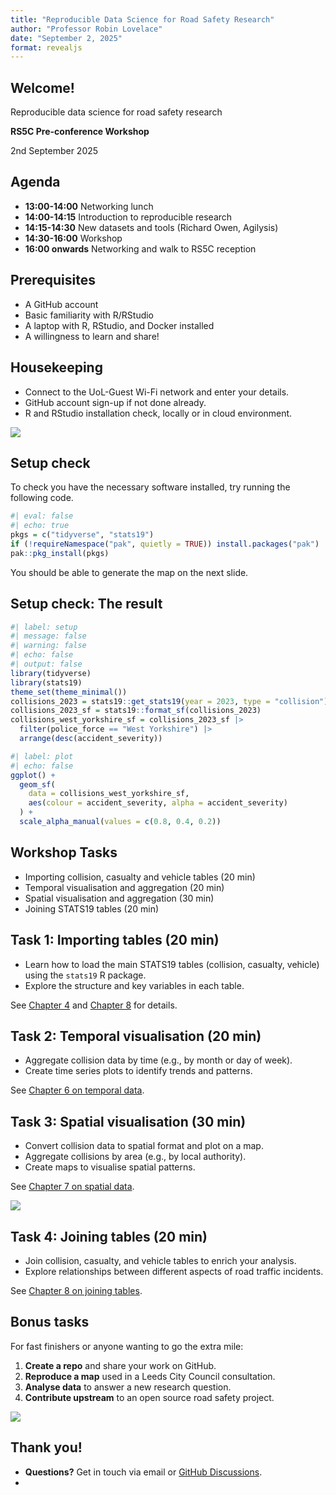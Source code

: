 ```yaml
---
title: "Reproducible Data Science for Road Safety Research"
author: "Professor Robin Lovelace"
date: "September 2, 2025"
format: revealjs
---
```


## Welcome!

Reproducible data science for road safety research

**RS5C Pre-conference Workshop**

2nd September 2025

## Agenda

-   **13:00-14:00** Networking lunch
-   **14:00-14:15** Introduction to reproducible research
-   **14:15-14:30** New datasets and tools (Richard Owen, Agilysis)
-   **14:30-16:00** Workshop
-   **16:00 onwards** Networking and walk to RS5C reception

## Prerequisites

-   A GitHub account
-   Basic familiarity with R/RStudio
-   A laptop with R, RStudio, and Docker installed
-   A willingness to learn and share!


## Housekeeping

- Connect to the UoL-Guest Wi-Fi network and enter your details.
- GitHub account sign-up if not done already.
- R and RStudio installation check, locally or in cloud environment.

![](images/paste-2.png)

## Setup check

To check you have the necessary software installed, try running the following code.

```r
#| eval: false
#| echo: true
pkgs = c("tidyverse", "stats19")
if (!requireNamespace("pak", quietly = TRUE)) install.packages("pak")
pak::pkg_install(pkgs)
```

You should be able to generate the map on the next slide.

## Setup check: The result

```r
#| label: setup
#| message: false
#| warning: false
#| echo: false
#| output: false
library(tidyverse)
library(stats19)
theme_set(theme_minimal())
collisions_2023 = stats19::get_stats19(year = 2023, type = "collision")
collisions_2023_sf = stats19::format_sf(collisions_2023)
collisions_west_yorkshire_sf = collisions_2023_sf |>
  filter(police_force == "West Yorkshire") |>
  arrange(desc(accident_severity))
```

```r
#| label: plot
#| echo: false
ggplot() +
  geom_sf(
    data = collisions_west_yorkshire_sf,
    aes(colour = accident_severity, alpha = accident_severity)
  ) +
  scale_alpha_manual(values = c(0.8, 0.4, 0.2))
```

## Workshop Tasks

-   Importing collision, casualty and vehicle tables (20 min)
-   Temporal visualisation and aggregation (20 min)
-   Spatial visualisation and aggregation (30 min)
-   Joining STATS19 tables (20 min)

## Task 1: Importing tables (20 min)

-   Learn how to load the main STATS19 tables (collision, casualty, vehicle) using the `stats19` R package.
-   Explore the structure and key variables in each table.

See [Chapter 4](https://itsleeds.github.io/rrsrr/04-pkgs.html) and [Chapter 8](https://itsleeds.github.io/rrsrr/08-join.html) for details.

## Task 2: Temporal visualisation (20 min)

-   Aggregate collision data by time (e.g., by month or day of week).
-   Create time series plots to identify trends and patterns.

See [Chapter 6 on temporal data](https://itsleeds.github.io/rrsrr/06-time.html).

## Task 3: Spatial visualisation (30 min)

-   Convert collision data to spatial format and plot on a map.
-   Aggregate collisions by area (e.g., by local authority).
-   Create maps to visualise spatial patterns.

See [Chapter 7 on spatial data](https://itsleeds.github.io/rrsrr/07-space.html).

![](https://itsleeds.github.io/rrsrr/figures/road-casualties.png)

## Task 4: Joining tables (20 min)

-   Join collision, casualty, and vehicle tables to enrich your analysis.
-   Explore relationships between different aspects of road traffic incidents.

See [Chapter 8 on joining tables](https://itsleeds.github.io/rrsrr/08-join.html).

## Bonus tasks

For fast finishers or anyone wanting to go the extra mile:

1.  **Create a repo** and share your work on GitHub.
2.  **Reproduce a map** used in a Leeds City Council consultation.
3.  **Analyse data** to answer a new research question.
4.  **Contribute upstream** to an open source road safety project.

![](https://tdscience.github.io/course/images/paste-2.png)

## Thank you!

-   **Questions?** Get in touch via email or [GitHub Discussions](https://github.com/itsleeds/tds/discussions).
-